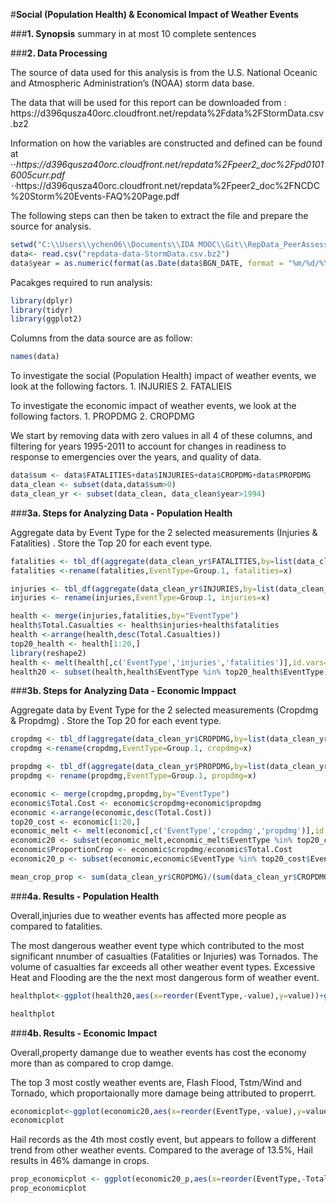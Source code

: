 
#**Social (Population Health) & Economical Impact of Weather Events**

###**1. Synopsis**
summary in at most 10 complete sentences


###**2. Data Processing**

The source of data used for this analysis is from the U.S. National Oceanic and Atmospheric Administration's (NOAA) storm data base.

The data that will be used for this report can be downloaded from :
https://d396qusza40orc.cloudfront.net/repdata%2Fdata%2FStormData.csv.bz2

Information on how the variables are constructed and defined can be found at
⋅⋅*https://d396qusza40orc.cloudfront.net/repdata%2Fpeer2_doc%2Fpd01016005curr.pdf
⋅⋅*https://d396qusza40orc.cloudfront.net/repdata%2Fpeer2_doc%2FNCDC%20Storm%20Events-FAQ%20Page.pdf

The following steps can then be taken to extract the file and prepare the source for analysis.

```r
setwd("C:\\Users\\ychen06\\Documents\\IDA MOOC\\Git\\RepData_PeerAssessment2")
data<- read.csv("repdata-data-StormData.csv.bz2")
data$year = as.numeric(format(as.Date(data$BGN_DATE, format = "%m/%d/%Y %H:%M:%S"),"%Y"))

```

Pacakges required to run analysis:

```r
library(dplyr)
library(tidyr)
library(ggplot2)
```
Columns from the data source are as follow:
```r
names(data)
```

To investigate the social (Population Health) impact of weather events, we look at the following factors.
1. INJURIES
2. FATALIEIS

To investigate the economic impact of weather events, we look at the following factors.
1. PROPDMG
2. CROPDMG

We start by removing data with zero values in all 4 of these columns, and filtering for years 1995-2011 to account for changes in readiness to response to emergencies over the years, and quality of data.

```r
data$sum <- data$FATALITIES+data$INJURIES+data$CROPDMG+data$PROPDMG
data_clean <- subset(data,data$sum>0)
data_clean_yr <- subset(data_clean, data_clean$year>1994)
```


###**3a. Steps for Analyzing Data - Population Health**

Aggregate data by Event Type for the 2 selected measurements (Injuries & Fatalities) . Store the Top 20 for each event type.
```r
fatalities <- tbl_df(aggregate(data_clean_yr$FATALITIES,by=list(data_clean_yr$EVTYPE),FUN=sum))
fatalities <-rename(fatalities,EventType=Group.1, fatalities=x)

injuries <- tbl_df(aggregate(data_clean_yr$INJURIES,by=list(data_clean_yr$EVTYPE),FUN=sum))
injuries <- rename(injuries,EventType=Group.1, injuries=x)

health <- merge(injuries,fatalities,by="EventType")
health$Total.Casualties <- health$injuries+health$fatalities
health <-arrange(health,desc(Total.Casualties))
top20_health <- health[1:20,]
library(reshape2) 
health <- melt(health[,c('EventType','injuries','fatalities')],id.vars=1)
health20 <- subset(health,health$EventType %in% top20_health$EventType)
```

###**3b. Steps for Analyzing Data - Economic Imppact**

Aggregate data by Event Type for the 2 selected measurements (Cropdmg & Propdmg) . Store the Top 20 for each event type.
```r
cropdmg <- tbl_df(aggregate(data_clean_yr$CROPDMG,by=list(data_clean_yr$EVTYPE),FUN=sum))
cropdmg <-rename(cropdmg,EventType=Group.1, cropdmg=x)

propdmg <- tbl_df(aggregate(data_clean_yr$PROPDMG,by=list(data_clean_yr$EVTYPE),FUN=sum))
propdmg <- rename(propdmg,EventType=Group.1, propdmg=x)

economic <- merge(cropdmg,propdmg,by="EventType")
economic$Total.Cost <- economic$cropdmg+economic$propdmg
economic <-arrange(economic,desc(Total.Cost))
top20_cost <- economic[1:20,]
economic_melt <- melt(economic[,c('EventType','cropdmg','propdmg')],id.vars=1)
economic20 <- subset(economic_melt,economic_melt$EventType %in% top20_cost$EventType)
economic$ProportionCrop <- economic$cropdmg/economic$Total.Cost
economic20_p <- subset(economic,economic$EventType %in% top20_cost$EventType)

mean_crop_prop <- sum(data_clean_yr$CROPDMG)/(sum(data_clean_yr$CROPDMG)+sum(data_clean_yr$PROPDMG))
```

###**4a. Results - Population Health**

Overall,injuries due to weather events has affected more people as compared to fatalities. 

The most dangerous weather event type which contributed to the most significant nnumber of casualties (Fatalities or Injuries) was Tornados. The volume of casualties far exceeds all other weather event types. Excessive Heat and Flooding are the the next most dangerous form of weather event.

```r
healthplot<-ggplot(health20,aes(x=reorder(EventType,-value),y=value))+geom_bar(stat="identity",aes(fill=variable))+ theme(axis.text.x = element_text(angle = 90, hjust = 1))+xlab("Event Type")+ylab("Casualties")+ggtitle("Social Impact (Population Health) of Weather Events")+theme(plot.title = element_text(lineheight=.8, face="bold"))

healthplot
```

###**4b. Results - Economic Impact**

Overall,property damange due to weather events has cost the economy more than as compared to crop damge. 

The top 3 most costly weather events are, Flash Flood, Tstm/Wind and Tornado, which proportaionally more damage being attributed to properrt.


```r
economicplot<-ggplot(economic20,aes(x=reorder(EventType,-value),y=value))+geom_bar(stat="identity",aes(fill=variable))+ theme(axis.text.x = element_text(angle = 90, hjust = 1))+xlab("Event Type")+ylab("Total Cost")+ggtitle("Economic Impact of Weather Events")+theme(plot.title = element_text(lineheight=.8, face="bold"))
economicplot
```


Hail records as the 4th most costly event, but appears to follow a different trend from other weather events. Compared to the average of 13.5%, Hail results in 46% damange in crops.



```r
prop_economicplot <- ggplot(economic20_p,aes(x=reorder(EventType,-Total.Cost),y=ProportionCrop))+geom_line(aes(group=1))+ theme(axis.text.x = element_text(angle = 90, hjust = 1))+xlab("Event Type")+ylab("Proportion of Cost by Crop Damage")+ggtitle("Proportion of Damnage due to Crops")+theme(plot.title = element_text(lineheight=.8, face="bold"))
prop_economicplot
```

